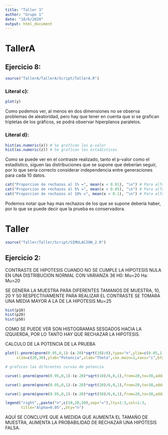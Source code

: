 ```yaml
---
title: "Taller 3"
author: "Grupo 1"
date: "18/6/2020"
output: html_document
---
```

# TallerA

## Ejercicio 8:

```r
source("TallerA/TallerA/Script/TallerA.R")

```

### Literal c):

```r
plot(y)

```

Como podemos ver, al menos en dos dimensiones no se observa problemas de aleatoridad, pero hay que tener en cuenta que si se grafican tripletas de los gráficos, se podrá observar hiperplanos paralelos.

### Literal d):

```r
hist(as.numeric(x)) # Se grafícan los p-valor
hist(as.numeric(z)) # Se grafícan los estadísticos

```

Como se puede ver en el contraste realizado, tanto el p-valor como el estadístico, siguen las distribuciones que se supone que deberían seguir, por lo que sería correcto considerar independencia entre generaciones para cada 10 datos.

```r
cat("Proporcion de rechazos al 1% =", mean(x < 0.01), "\n") # Para alfa 0.01
cat("Proporcion de rechazos al 5% =", mean(x < 0.05), "\n") # Para alfa 0.05
cat("Proporcion de rechazos al 10% =", mean(x < 0.1), "\n") # Para alfa 0.1

```

Podemos notar que hay mas rechazos de los que se supone debería haber, por lo que se puede decir que la prueba es conservadora.

# Taller

```r
source("Taller/Taller/Script/SIMULACION_2.R")

```

## Ejercicio 2:

CONTRASTE DE HIPOTESIS
CUANDO NO SE CUMPLE LA HIPOTESIS NULA
EN UNA DISTRIBUCION NORMAL CON VARIANZA 36
H0: Mu=20
Ha: Mu>20

SE GENERA LA MUESTRA PARA DIFERENTES TAMANOS DE MUESTRA, 10, 20 Y 50 RESPECTIVAMENTE
PARA REALIZAR EL CONTRASTE SE TOMARA UNA MEDIA MAYOR A LA DE LA HIPOTESIS Mu=25

```r
hist(p10)
hist(p20)
hist(p50)

```

COMO SE PUEDE VER SON HISTOGRAMAS SESGADOS HACIA LA IZQUIERDA, POR LO TANTO HAY QUE RECHAZAR LA HIPOTESIS.

CALCULO DE LA POTENCIA DE LA PRUEBA

```r
plot(1-pnorm(qnorm(0.95,0,1)-(x-20)*sqrt(10)/6),type="n",ylim=c(0.05,1),       
     xlim=c(20,30),ylab="Potencia",xlab="Theta",cex.main=1,xaxs="i",bty="n")

# graficos las diferentes curvas de potencia   

curve(1-pnorm(qnorm(0.95,0,1)-(x-20)*sqrt(10)/6,0,1),from=20,to=30,add=T,col=1,lty=1,lwd=2)

curve(1-pnorm(qnorm(0.95,0,1)-(x-20)*sqrt(20)/6,0,1),from=20,to=30,add=T,col=2,lty=2,lwd=2)

curve(1-pnorm(qnorm(0.95,0,1)-(x-20)*sqrt(50)/6,0,1),from=20,to=30,add=T,col=3,lty=3,lwd=2)                                                      

legend("right",,paste("n",c(10,20,50),sep="="),lty=1:3,col=1:3,   
       title="Alpha=0.05",,bty="n")

```

AQUÍ SE CONCLUYE QUE A MEDIDA QUE AUMENTA EL TAMAÑO DE MUESTRA, AUMENTA LA PROBABILIDAD DE RECHAZAR UNA HIPÓTESIS FALSA.